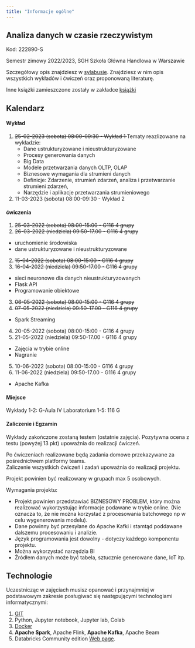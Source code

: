 ```yaml
---
title: "Informacje ogólne"
---
```


## Analiza danych w czasie rzeczywistym

Kod: 222890-S

Semestr zimowy 2022/2023,
SGH Szkoła Główna Handlowa w Warszawie

Szczegółowy opis znajdziesz w [sylabusie](/RTA_2023/sylabus).
Znajdziesz w nim opis wszystkich wykładów i ćwiczeń oraz proponowaną literaturę.

Inne książki zamieszczone zostały w zakładce [książki](/RTA_2023/ksiazki)

## Kalendarz

#### Wykład
1. <del>25-02-2023 (sobota) 08:00-09:30 - Wykład 1</del>
Tematy reazlizowane na wykładzie:
    - Dane ustrukturyzowane i nieustrukturyzowane
    - Procesy generowania danych
    - Big Data
    - Modele przetwarzania danych OLTP, OLAP
    - Biznesowe wymagania dla strumieni danych
    - Definicje: Zdarzenie, strumień zdarzeń, analiza i przetwarzanie strumieni zdarzeń, 
    - Narzędzie i aplikacje przetwarzania strumieniowego

2. 11-03-2023 (sobota) 08:00-09:30 - Wykład 2


#### ćwiczenia

1. <del>25-03-2022 (sobota) 08:00-15:00 - G116 4 grupy </del>
1. <del>26-03-2022 (niedziela) 09:50-17.00 - G116 4 grupy</del>

- uruchomienie środowiska 
- dane ustrukturyzowane i nieustrukturyzowane

2. <del>15-04-2022 (sobota) 08:00-15:00 - G116 4 grupy</del>
2. <del>16-04-2022 (niedziela) 09:50-17.00 - G116 4 grupy</del>

- sieci neuronowe dla danych nieustrukturyzowanych
- Flask API 
- Programowanie obiektowe

3. <del>06-05-2022 (sobota) 08:00-15:00 - G116 4 grupy</del>
3. <del>07-05-2022 (niedziela) 09:50-17.00 - G116 4 grupy</del>

- Spark Streaming 

4. 20-05-2022 (sobota) 08:00-15:00 - G116 4 grupy
4. 21-05-2022 (niedziela) 09:50-17.00 - G116 4 grupy

- Zajęcia w trybie online 
- Nagranie

5. 10-06-2022 (sobota) 08:00-15:00 - G116 4 grupy
5. 11-06-2022 (niedziela) 09:50-17.00 - G116 4 grupy

- Apache Kafka


#### Miejsce

Wykłady 1-2: G-Aula IV
Laboratorium 1-5: 116 G

#### Zaliczenie i Egzamin

Wykłady zakończone zostaną testem (ostatnie zajęcia).
Pozytywna ocena z testu (powyżej 13 pkt) upoważnia do realizacji ćwiczeń. 

Po ćwiczeniach realizowane będą zadania domowe przekazywane za pośrednictwem platformy teams.  
Zaliczenie wszystkich ćwiczeń i zadań upoważnia do realizacji projektu. 

Projekt powinien być realizowany w grupach max 5 osobowych. 

Wymagania projektu: 

- Projekt powinien przedstawiać BIZNESOWY PROBLEM, który można realizować wykorzystując informacje podawane w trybie online. (Nie oznacza to, że nie można korzystać z procesowania batchowego np w celu wygenerowania modelu).
- Dane powinny być przesyłane do Apache Kafki i stamtąd poddawane dalszemu procesowaniu i analizie. 
- Język programowania jest dowolny - dotyczy każdego komponentu projektu. 
- Można wykorzystać narzędzia BI 
- Źródłem danych może być tabela, sztucznie generowane dane, IoT itp.

## Technologie

Uczestnicząc w zajęciach musisz opanować i przynajmniej w podstawowym zakresie posługiwać się następującymi technologiami informatycznymi:

1. [GIT](https://sebkaz-teaching.github.io/RTA_2023/info.html#git) 
2. Python, Jupyter notebook, Jupyter lab, Colab
3. [Docker](https://sebkaz-teaching.github.io/RTA_2023/info.html#docker)
4. **Apache Spark**, Apache Flink, **Apache Kafka**, Apache Beam
5. Databricks Community edition [Web page](https://community.cloud.databricks.com/login.html).
